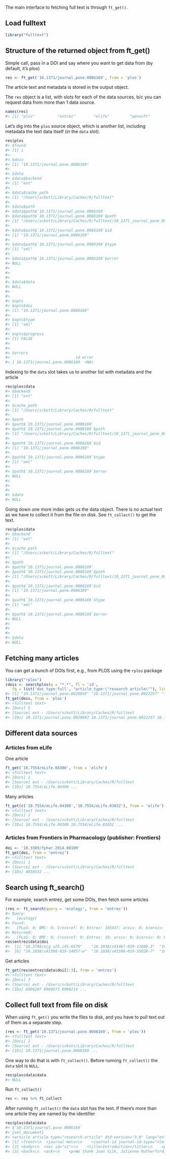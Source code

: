 <!--
%\VignetteEngine{knitr::knitr}
%\VignetteIndexEntry{Getting full text}
%\VignetteEncoding{UTF-8}
-->



The main interface to fetching full text is through `ft_get()`.

## Load fulltext


```r
library("fulltext")
```

## Structure of the returned object from ft_get()

Simple call, pass in a DOI and say where you want to get data from (by default, it's _plos_)


```r
res <- ft_get('10.1371/journal.pone.0086169', from = 'plos')
```

The article text and metadata is stored in the output object.

The `res` object is a list, with slots for each of the data sources, b/c you can request 
data from more than 1 data source.


```r
names(res)
#> [1] "plos"          "entrez"        "elife"         "pensoft"       "arxiv"         "biorxiv"       "elsevier"      "sciencedirect" "wiley"
```

Let's dig into the `plos` source object, which is another list, including metadata the 
text data itself (in the `data` slot).


```r
res$plos
#> $found
#> [1] 1
#> 
#> $dois
#> [1] "10.1371/journal.pone.0086169"
#> 
#> $data
#> $data$backend
#> [1] "ext"
#> 
#> $data$cache_path
#> [1] "/Users/sckott/Library/Caches/R/fulltext"
#> 
#> $data$path
#> $data$path$`10.1371/journal.pone.0086169`
#> $data$path$`10.1371/journal.pone.0086169`$path
#> [1] "/Users/sckott/Library/Caches/R/fulltext/10_1371_journal_pone_0086169.xml"
#> 
#> $data$path$`10.1371/journal.pone.0086169`$id
#> [1] "10.1371/journal.pone.0086169"
#> 
#> $data$path$`10.1371/journal.pone.0086169`$type
#> [1] "xml"
#> 
#> $data$path$`10.1371/journal.pone.0086169`$error
#> NULL
#> 
#> 
#> 
#> $data$data
#> NULL
#> 
#> 
#> $opts
#> $opts$doi
#> [1] "10.1371/journal.pone.0086169"
#> 
#> $opts$type
#> [1] "xml"
#> 
#> $opts$progress
#> [1] FALSE
#> 
#> 
#> $errors
#>                             id error
#> 1 10.1371/journal.pone.0086169  <NA>
```

Indexing to the `data` slot takes us to another list with metadata and the article


```r
res$plos$data
#> $backend
#> [1] "ext"
#> 
#> $cache_path
#> [1] "/Users/sckott/Library/Caches/R/fulltext"
#> 
#> $path
#> $path$`10.1371/journal.pone.0086169`
#> $path$`10.1371/journal.pone.0086169`$path
#> [1] "/Users/sckott/Library/Caches/R/fulltext/10_1371_journal_pone_0086169.xml"
#> 
#> $path$`10.1371/journal.pone.0086169`$id
#> [1] "10.1371/journal.pone.0086169"
#> 
#> $path$`10.1371/journal.pone.0086169`$type
#> [1] "xml"
#> 
#> $path$`10.1371/journal.pone.0086169`$error
#> NULL
#> 
#> 
#> 
#> $data
#> NULL
```

Going down one more index gets us the data object. There is no actual text as we have to 
collect it from the file on disk. See `ft_collect()` to get the text.


```r
res$plos$data
#> $backend
#> [1] "ext"
#> 
#> $cache_path
#> [1] "/Users/sckott/Library/Caches/R/fulltext"
#> 
#> $path
#> $path$`10.1371/journal.pone.0086169`
#> $path$`10.1371/journal.pone.0086169`$path
#> [1] "/Users/sckott/Library/Caches/R/fulltext/10_1371_journal_pone_0086169.xml"
#> 
#> $path$`10.1371/journal.pone.0086169`$id
#> [1] "10.1371/journal.pone.0086169"
#> 
#> $path$`10.1371/journal.pone.0086169`$type
#> [1] "xml"
#> 
#> $path$`10.1371/journal.pone.0086169`$error
#> NULL
#> 
#> 
#> 
#> $data
#> NULL
```

## Fetching many articles

You can get a bunch of DOIs first, e.g., from PLOS using the `rplos` package


```r
library("rplos")
(dois <- searchplos(q = "*:*", fl = 'id',
   fq = list('doc_type:full', "article_type:\"research article\""), limit = 5)$data$id)
#> [1] "10.1371/journal.pone.0020843" "10.1371/journal.pone.0022257" "10.1371/journal.pone.0023139" "10.1371/journal.pone.0023138" "10.1371/journal.pone.0023119"
ft_get(dois, from = 'plos')
#> <fulltext text>
#> [Docs] 5 
#> [Source] ext - /Users/sckott/Library/Caches/R/fulltext 
#> [IDs] 10.1371/journal.pone.0020843 10.1371/journal.pone.0022257 10.1371/journal.pone.0023139 10.1371/journal.pone.0023138 10.1371/journal.pone.0023119 ...
```

## Different data sources

### Articles from eLife

One article


```r
ft_get('10.7554/eLife.04300', from = 'elife')
#> <fulltext text>
#> [Docs] 1 
#> [Source] ext - /Users/sckott/Library/Caches/R/fulltext 
#> [IDs] 10.7554/eLife.04300 ...
```

Many articles


```r
ft_get(c('10.7554/eLife.04300','10.7554/eLife.03032'), from = 'elife')
#> <fulltext text>
#> [Docs] 2 
#> [Source] ext - /Users/sckott/Library/Caches/R/fulltext 
#> [IDs] 10.7554/eLife.04300 10.7554/eLife.03032 ...
```

### Articles from Frontiers in Pharmacology (publisher: Frontiers)


```r
doi <- '10.3389/fphar.2014.00109'
ft_get(doi, from = "entrez")
#> <fulltext text>
#> [Docs] 1 
#> [Source] ext - /Users/sckott/Library/Caches/R/fulltext 
#> [IDs] 4050532 ...
```

## Search using ft_search()

For example, search entrez, get some DOIs, then fetch some articles


```r
(res <- ft_search(query = 'ecology', from = 'entrez'))
#> Query:
#>   [ecology] 
#> Found:
#>   [PLoS: 0; BMC: 0; Crossref: 0; Entrez: 185437; arxiv: 0; biorxiv: 0; Europe PMC: 0; Scopus: 0; Microsoft: 0] 
#> Returned:
#>   [PLoS: 0; BMC: 0; Crossref: 0; Entrez: 10; arxiv: 0; biorxiv: 0; Europe PMC: 0; Scopus: 0; Microsoft: 0]
res$entrez$data$doi
#>  [1] "10.3748/wjg.v25.i45.6579"    "10.1038/s41467-019-13800-3"  "10.7554/eLife.49826"         "10.5365/wpsar.2018.9.5.005"  "10.1038/s41598-019-55147-1" 
#>  [6] "10.1038/s41598-019-54857-w"  "10.1038/s41598-019-55028-7"  "10.1038/s41598-019-55204-9"  "10.5423/PPJ.OA.05.2019.0129" "10.5423/PPJ.NT.08.2019.0216"
```

Get articles


```r
ft_get(res$entrez$data$doi[1:3], from = 'entrez')
#> <fulltext text>
#> [Docs] 3 
#> [Source] ext - /Users/sckott/Library/Caches/R/fulltext 
#> [IDs] 6906207 6904573 6904214 ...
```

## Collect full text from file on disk

When using `ft_get()` you write the files to disk, and you have to pull text out of them as a 
separate step.


```r
(res <- ft_get('10.1371/journal.pone.0086169', from = 'plos'))
#> <fulltext text>
#> [Docs] 1 
#> [Source] ext - /Users/sckott/Library/Caches/R/fulltext 
#> [IDs] 10.1371/journal.pone.0086169 ...
```

One way to do that is with `ft_collect()`. Before running `ft_collect()` the `data` slot is `NULL`.


```r
res$plos$data$data
#> NULL
```

Run `ft_collect()`


```r
res <- res %>% ft_collect
```

After running `ft_collect()` the `data` slot has the text. If there's more than one article they are named
by the identifier


```r
res$plos$data$data
#> $`10.1371/journal.pone.0086169`
#> {xml_document}
#> <article article-type="research-article" dtd-version="3.0" lang="en" xmlns:mml="http://www.w3.org/1998/Math/MathML" xmlns:xlink="http://www.w3.org/1999/xlink">
#> [1] <front>\n  <journal-meta>\n    <journal-id journal-id-type="nlm-ta">PLoS ONE</journal-id>\n    <journal-id journal-id-type="publisher-id">plos</journal-id>\n    <journal-id j ...
#> [2] <body>\n  <sec id="s1">\n    <title>Introduction</title>\n    <p>Since the 1970s, biologists have directed substantial research effort to understanding adaptive sex-biased al ...
#> [3] <back>\n  <ack>\n    <p>We thank Joan Silk, Julienne Rutherford, and two anonymous reviewers for their comments on earlier drafts of the manuscript.</p>\n  </ack>\n  <ref-lis ...
```

